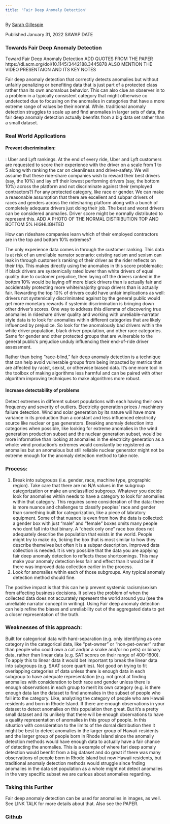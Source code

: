 ```yaml
---
title: 'Fair Deep Anomaly Detection'
---
```

By [Sarah Gillespie](https://www.linkedin.com/in/sarahg4567/)
 
Published January 31, 2022 SAWAP DATE


### Towards Fair Deep Anomaly Detection

Toward Fair Deep Anomaly Detection
ADD QUOTES FROM THE PAPER https://dl.acm.org/doi/10.1145/3442188.3445878
ALSO MENTION THE VIDEO PRESENTAION AND ITS KEY NOTES

Fair deep anomaly detection that correctly detects anomalies but without unfairly penalizing or benefiting data that is just part of a protected class rather than its own anomalous behavior. This can also clue an observer in to a problem in a typically consistent category that might otherwise co undetected due to focusing on the anomalies in categories that have a more extreme range of values be their normal. While. traditional anomaly detection struggles to scale up and find anomalies in larger sets of data, the fair deep anomaly detection actually beenfits from a big data set rather than a small dataset.


### Real World Applications
#### Prevent discrimination:
: Uber and Lyft rankings.
At the end of every ride, Uber and Lyft customers are requested to score their experience with the driver on a scale from 1 to 5 along with ranking the car on cleanliness and driver-safety. We will assume that these ride-share companies wish to reward their best drivers (say, the 10%) and lay off their lowest performing drivers (say, the bottom 10%) across the platform and not discriminate against their (employed contractors?) For any protected category, like race or gender. We can make a reasonable assumption that there are excellent and subpar drivers of races and genders across the ridesharing platform along with a bunch of completely adequate drivers just doing their job. The best and worst drivers can be considered anomalies. Driver score might be normally distributed to represent this. ADD A PHOTO OF THE NORMAL DISTRIBUTION TOP AND BOTTOM 5% HIGHLIGHTED

How can rideshare companies learn which of their employed contractors are in the top and bottom 10% extremes? 

The only experience data comes in through the customer ranking. This data is at risk of an unreliable narrator scenario: existing racism and sexism can leak in through customer’s ranking of their driver as the rider reflects on their trip. This makes directly using the anomalies in this score problematic: if black drivers are systemically rated lower than white drivers of equal quality due to customer prejudice, then laying off the drivers ranked in the bottom 10% would be laying off more black drivers than is actually fair and accidentally protecting more white/majority group drivers than is actually fair. Rewarding the top 10% of drivers could have unfair implications as well: drivers not systemically discriminated against by the general public would get more monetary rewards if systemic discrimination is bringing down other driver’s scores.  One way to address this dilemma of discovering true anomalies in rideshare driver quality and working with unreliable-narrator style data is to look for anomalies within different categories that are likely influenced by prejudice. So look for the anomalously bad drivers within the white driver population, black driver population, and other race categories. Same for gender and other protected groups that are vulnerable to the general public’s prejudice unduly influencing their end-of-ride driver assessment.

Rather than being “race-blind,” fair deep anomaly detection is a technique that can help avoid vulnerable groups from being impacted by metrics that are affected by racist, sexist, or otherwise biased data. It's one more tool in the toolbox of making algorithms less harmful and can be paired with other algorithm improving techniques to make algorithms more robust.

#### Increase detectability of problems
Detect extremes in different subset populations with each having their own frequency and severity of outliers.
Electricity generation prices / machinery failure detection.
Wind and solar generation by its nature will have more variance in its production than a constant and less influenced electricity source like nuclear or gas generators. Breaking anomaly detection into categories when possible,  like looking for extreme anomalies in the wind generation production subset and the nuclear generation subset, would be more informative than looking at anomalies in the electricity generation as a whole: wind production’s extremes would constantly be registered as anomalies but an anomalous but still reliable nuclear generator might not be extreme enough for the anomaly detection method to take note.


### Process:
1. Break into subgroups (i.e. gender, race, machine type, grographic region). Take care that there are no N/A values in the subgroup categorization or make an unclassified subgroup. Whatever you decide look for anomalies within needs to have a category to look for anomalies within that category. This requires some consideration of the data: there is more nuance and challenges to classify peoples' race and gender than something built for categorization, like a piece of labratory equipment. Some of that nuance is even from how the data is collected: a gender box with just "male" and "female" boxes omits many people who dont fall into that binary. A "check only one" race box does not adequately describe the population that exists in the world. People might try to make do, ticking the box that is most similar to how they describe themelves but often it is a subpar description. Improved data collection is needed. It is very possible that the data you are applying fair deep anomaly detection to reflects these shortcomings. This may make your anomaly detection less fair and effect than it would be if there was improved data collection earlier in the process.
2. Look for anomalies within each of those subgroups. Any typical anomaly detection method should fine.


The positive impact is that this can help prevent systemic racism/sexism from affecting business decisions. It solves the problem of when the collected data does not accurately represent the world around you (see the unreliable narrator concept in writing). Using Fair deep anomaly detection can help refine the biases and unreliability out of the aggregated data to get a closer representation of the truth.

### Weaknesses of this approach:
Built for categorical data with hard-separation (e.g. only identifying as one category in the categorical data, like “pet-owner” or “non-pet-owner” rather than people who could own a cat and/or a snake and/or no pets) or binary data, rather than linear data (e.g. SAT scores on their range of 400-1600). To apply this to linear data it would bet important tp break the linear data into subgroups (e.g. SAAT score quartiles). Not good on trying to fit overlapping categories of data unless there is enough data in each subgroup to have adequate representation (e.g. not great at finding anomalies with consideration to both race and gender unless there is enough observations in each group to merit its own category (e.g. is there enough data Ian the dataset to find anomalies in the subset of people who fall into the category. Like, analyzing the category of people who are Hawaii residents and born in Rhode Island. If there are enough observations in your dataset to detect anomalies on this population then great. But it’s a pretty small dataset and its unlikely that there will be enough observations to have a quality representation of anomalies in this group of people. In this situation with consideration to the limits of the dorsal distribution then it might be best to detect anomalies in the larger group of Hawaii-residents and the larger group of people born in Rhode Island since the anomaliy detection methods would have enough data to actually have a fair chance of detecting the anomalies. This is a example of where fari deep aomaly detection would beenfit from a big dataset and do great if there was many observations of people born in Rhode Island but now Hawaii residents, but traditional anomaly detection methods would struggle since fnding anomalies in the data set population as a whole might not detect anomalies in the very specific subset we are curious about anomalies regarding.


### Taking this Further
Fair deep anomaly detection can be used for anomalies in images, as well. See LINK TALK for more details about that. Also see the PAPER.


### Github
